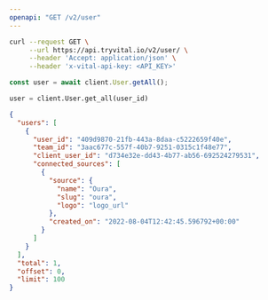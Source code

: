 ```yaml
---
openapi: "GET /v2/user"
---
```


<RequestExample>

```bash Bash
curl --request GET \
     --url https://api.tryvital.io/v2/user/ \
     --header 'Accept: application/json' \
     --header 'x-vital-api-key: <API_KEY>'
```

```js JavaScript
const user = await client.User.getAll();
```

```python Python
user = client.User.get_all(user_id)
```

</RequestExample>

<ResponseExample>

```json Example
{
  "users": [
    {
      "user_id": "409d9870-21fb-443a-8daa-c5222659f40e",
      "team_id": "3aac677c-557f-40b7-9251-0315c1f48e77",
      "client_user_id": "d734e32e-dd43-4b77-ab56-692524279531",
      "connected_sources": [
        {
          "source": {
            "name": "Oura",
            "slug": "oura",
            "logo": "logo_url"
          },
          "created_on": "2022-08-04T12:42:45.596792+00:00"
        }
      ]
    }
  ],
  "total": 1,
  "offset": 0,
  "limit": 100
}
```

</ResponseExample>
